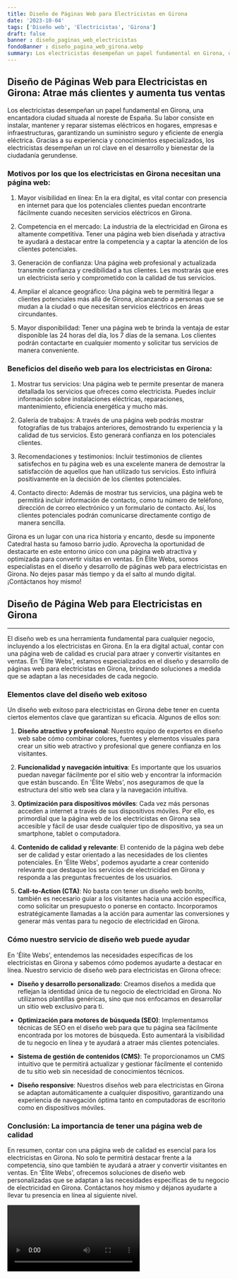 ```yaml
---
title: Diseño de Páginas Web para Electricistas en Girona
date: '2023-10-04'
tags: ['Diseño web', 'Electricistas', 'Girona']
draft: false
banner : diseño_paginas_web_electricistas
fondoBanner : diseño_pagina_web_girona.webp
summary: Los electricistas desempeñan un papel fundamental en Girona, una encantadora ciudad situada al noreste de España. Su labor consiste en instalar, mantener y reparar sistemas eléctricos en hogares, empresas e infraestructuras, garantizando un suministro seguro y eficiente de energía eléctrica. Gracias a su experiencia y conocimientos especializados, los electricistas desempeñan un rol clave en el desarrollo y bienestar de la ciudadanía gerundense.
---
```


## Diseño de Páginas Web para Electricistas en Girona: Atrae más clientes y aumenta tus ventas

Los electricistas desempeñan un papel fundamental en Girona, una encantadora ciudad situada al noreste de España. Su labor consiste en instalar, mantener y reparar sistemas eléctricos en hogares, empresas e infraestructuras, garantizando un suministro seguro y eficiente de energía eléctrica. Gracias a su experiencia y conocimientos especializados, los electricistas desempeñan un rol clave en el desarrollo y bienestar de la ciudadanía gerundense.

### Motivos por los que los electricistas en Girona necesitan una página web:

1. Mayor visibilidad en línea: En la era digital, es vital contar con presencia en internet para que los potenciales clientes puedan encontrarte fácilmente cuando necesiten servicios eléctricos en Girona.

2. Competencia en el mercado: La industria de la electricidad en Girona es altamente competitiva. Tener una página web bien diseñada y atractiva te ayudará a destacar entre la competencia y a captar la atención de los clientes potenciales.

3. Generación de confianza: Una página web profesional y actualizada transmite confianza y credibilidad a tus clientes. Les mostrarás que eres un electricista serio y comprometido con la calidad de tus servicios.

4. Ampliar el alcance geográfico: Una página web te permitirá llegar a clientes potenciales más allá de Girona, alcanzando a personas que se mudan a la ciudad o que necesitan servicios eléctricos en áreas circundantes.

5. Mayor disponibilidad: Tener una página web te brinda la ventaja de estar disponible las 24 horas del día, los 7 días de la semana. Los clientes podrán contactarte en cualquier momento y solicitar tus servicios de manera conveniente.

### Beneficios del diseño web para los electricistas en Girona:

1. Mostrar tus servicios: Una página web te permite presentar de manera detallada los servicios que ofreces como electricista. Puedes incluir información sobre instalaciones eléctricas, reparaciones, mantenimiento, eficiencia energética y mucho más.

2. Galería de trabajos: A través de una página web podrás mostrar fotografías de tus trabajos anteriores, demostrando tu experiencia y la calidad de tus servicios. Esto generará confianza en los potenciales clientes.

3. Recomendaciones y testimonios: Incluir testimonios de clientes satisfechos en tu página web es una excelente manera de demostrar la satisfacción de aquellos que han utilizado tus servicios. Esto influirá positivamente en la decisión de los clientes potenciales.

4. Contacto directo: Además de mostrar tus servicios, una página web te permitirá incluir información de contacto, como tu número de teléfono, dirección de correo electrónico y un formulario de contacto. Así, los clientes potenciales podrán comunicarse directamente contigo de manera sencilla.

Girona es un lugar con una rica historia y encanto, desde su imponente Catedral hasta su famoso barrio judío. Aprovecha la oportunidad de destacarte en este entorno único con una página web atractiva y optimizada para convertir visitas en ventas. En Élite Webs, somos especialistas en el diseño y desarrollo de páginas web para electricistas en Girona. No dejes pasar más tiempo y da el salto al mundo digital. ¡Contáctanos hoy mismo!

<GifSeo />

<Cta />

## Diseño de Página Web para Electricistas en Girona

---

El diseño web es una herramienta fundamental para cualquier negocio, incluyendo a los electricistas en Girona. En la era digital actual, contar con una página web de calidad es crucial para atraer y convertir visitantes en ventas. En 'Élite Webs', estamos especializados en el diseño y desarrollo de páginas web para electricistas en Girona, brindando soluciones a medida que se adaptan a las necesidades de cada negocio.

### Elementos clave del diseño web exitoso

Un diseño web exitoso para electricistas en Girona debe tener en cuenta ciertos elementos clave que garantizan su eficacia. Algunos de ellos son:

1. **Diseño atractivo y profesional**: Nuestro equipo de expertos en diseño web sabe cómo combinar colores, fuentes y elementos visuales para crear un sitio web atractivo y profesional que genere confianza en los visitantes.

2. **Funcionalidad y navegación intuitiva**: Es importante que los usuarios puedan navegar fácilmente por el sitio web y encontrar la información que están buscando. En 'Élite Webs', nos aseguramos de que la estructura del sitio web sea clara y la navegación intuitiva.

3. **Optimización para dispositivos móviles**: Cada vez más personas acceden a internet a través de sus dispositivos móviles. Por ello, es primordial que la página web de los electricistas en Girona sea accesible y fácil de usar desde cualquier tipo de dispositivo, ya sea un smartphone, tablet o computadora.

4. **Contenido de calidad y relevante**: El contenido de la página web debe ser de calidad y estar orientado a las necesidades de los clientes potenciales. En 'Élite Webs', podemos ayudarte a crear contenido relevante que destaque los servicios de electricidad en Girona y responda a las preguntas frecuentes de los usuarios.

5. **Call-to-Action (CTA)**: No basta con tener un diseño web bonito, también es necesario guiar a los visitantes hacia una acción específica, como solicitar un presupuesto o ponerse en contacto. Incorporamos estratégicamente llamadas a la acción para aumentar las conversiones y generar más ventas para tu negocio de electricidad en Girona.

### Cómo nuestro servicio de diseño web puede ayudar

En 'Élite Webs', entendemos las necesidades específicas de los electricistas en Girona y sabemos cómo podemos ayudarte a destacar en línea. Nuestro servicio de diseño web para electricistas en Girona ofrece:

- **Diseño y desarrollo personalizado**: Creamos diseños a medida que reflejan la identidad única de tu negocio de electricidad en Girona. No utilizamos plantillas genéricas, sino que nos enfocamos en desarrollar un sitio web exclusivo para ti.

- **Optimización para motores de búsqueda (SEO)**: Implementamos técnicas de SEO en el diseño web para que tu página sea fácilmente encontrada por los motores de búsqueda. Esto aumentará la visibilidad de tu negocio en línea y te ayudará a atraer más clientes potenciales.

- **Sistema de gestión de contenidos (CMS)**: Te proporcionamos un CMS intuitivo que te permitirá actualizar y gestionar fácilmente el contenido de tu sitio web sin necesidad de conocimientos técnicos.

- **Diseño responsive**: Nuestros diseños web para electricistas en Girona se adaptan automáticamente a cualquier dispositivo, garantizando una experiencia de navegación óptima tanto en computadoras de escritorio como en dispositivos móviles.

### Conclusión: La importancia de tener una página web de calidad

En resumen, contar con una página web de calidad es esencial para los electricistas en Girona. No solo te permitirá destacar frente a la competencia, sino que también te ayudará a atraer y convertir visitantes en ventas. En 'Élite Webs', ofrecemos soluciones de diseño web personalizadas que se adaptan a las necesidades específicas de tu negocio de electricidad en Girona. Contáctanos hoy mismo y déjanos ayudarte a llevar tu presencia en línea al siguiente nivel.

<Video />

<CtaBot job='Electricistas' city='Girona'/>

<Gmaps query='Girona+españa+maps' />